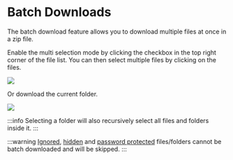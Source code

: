 # Batch Downloads

The batch download feature allows you to download multiple files at once in a zip file.

Enable the multi selection mode by clicking the checkbox in the top right corner of the file list. You can then select multiple files by clicking on the files.

![](batch1.gif)

Or download the current folder.

![](batch2.png)

:::info
Selecting a folder will also recursively select all files and folders inside it.
:::

:::warning
[Ignored](ignore.mdx), [hidden](metadata.md#hidden) and [password protected](password.mdx) files/folders cannot be batch downloaded and will be skipped.
:::


<EnvConfig name="BATCH_DOWNLOAD|BATCH_TYPE|BATCH_ZIP_COMPRESS_ALGO|BATCH_MAX_TOTAL_SIZE|BATCH_MAX_FILE_SIZE|BATCH_MIN_SYSTEM_FREE_DISK" init="true|zip|ZSTD|500|100|500" values="true,false|zip|DEFAULT,STORE,SHRINK,REDUCE_1,REDUCE_2,REDUCE_3,REDUCE_4,IMPLODE,DEFLATE,DEFLATE64,PKWARE_IMPLODE,BZIP2,LZMA,LZMA2,ZSTD,XZ,TERSE,LZ77,WAVPACK,PPMD|<Megabyte>|<Megabyte>|<Megabyte>" versions="3.3|3.3|3.3|3.3|3.3|3.3" desc="|||Total zip file size limit|Per-file size limit|Minimum system disk space to keep free at all times. If creating a zip file would violate this constraint, it will be canceled." />
